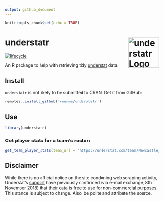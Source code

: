 ```yaml
---
output: github_document
---
```


```r
knitr::opts_chunk$set(echo = TRUE)
```

# understatr <img alt="understatr Logo" title="discogger" align="right" src="man/figures/understatr_logo.png" width="100" style="float:right;width:100px;"/>

[![lifecycle](https://img.shields.io/badge/lifecycle-experimental-orange.svg)](https://www.tidyverse.org/lifecycle/#experimental)

An R package to help with retrieving tidy [understat](https://understat.com/) data.

## Install

`understatr` is not likely to be submitted to CRAN. Get it from GitHub:

```r
remotes::install_github('ewenme/understatr')
```

## Use

```r
library(understatr)
```

### Get player stats for a team's roster:

```r
get_team_player_stats(team_url = "https://understat.com/team/Newcastle_United/2018")
```

## Disclaimer

While there is no official notice on the site condoning web scraping activity, Understat's [support](support@understat.com) have previously confirmed (via e-mail exchange, 8th November 2018) that their data is free to use for non-commercial purposes. This stance is subject to change. Also, be polite and attribute the source.
